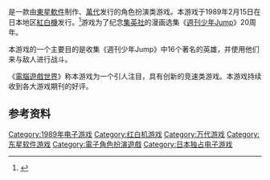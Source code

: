 {{NoteTA
| G1=Games
}}

{{vgname|Famicom Jump 英雄列传|ja=ファミコンジャンプ 英雄列伝}}是一款由[[東星軟件|東星軟件]]制作、[[萬代|萬代]]发行的角色扮演类游戏。本游戏于1989年2月15日在日本地区[[紅白機|紅白機]]发行。<ref name="gamefaqs">{{cite web| url = http://www.gamefaqs.com/nes/579400-famicom-jump-eiyuu-retsuden/data| title = Release information| publisher = [[GameFAQs|GameFAQs]]| date = | accessdate = 2015-12-19| archive-date = 2016-03-04| archive-url = https://web.archive.org/web/20160304120246/http://www.gamefaqs.com/nes/579400-famicom-jump-eiyuu-retsuden/data| dead-url = no}}</ref>游戏为了纪念[[集英社|集英社]]的漫画选集《[[週刊少年Jump|週刊少年Jump]]》20周年。

本游戏的一个主要目的是收集《週刊少年Jump》中16个著名的英雄，并使用他们来与敌人进行战斗。

《[[電腦遊戲世界|電腦遊戲世界]]》称本游戏为一个引人注目，具有创新的竞速类游戏。本游戏持续收到各大游戏期刊的好评。

== 参考资料 ==
{{Reflist}}

{{DEFAULTSORT:Famicom Jump Eiyuu Retsuden}}
[[Category:1989年电子游戏|Category:1989年电子游戏]]
[[Category:红白机游戏|Category:红白机游戏]]
[[Category:万代游戏|Category:万代游戏]]
[[Category:东星软件游戏|Category:东星软件游戏]]
[[Category:電子角色扮演遊戲|Category:電子角色扮演遊戲]]
[[Category:日本独占电子游戏|Category:日本独占电子游戏]]

{{rpg-videogame-stub}}